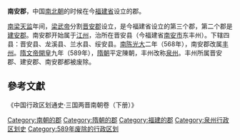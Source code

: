 {{福建历史}}
'''南安郡'''，中国[[南北朝|南北朝]]的时候在今[[福建省|福建省]]设立的郡。

[[南梁|南梁]][[天监|天监]]年间，[[梁武帝|梁武帝]]分割[[晋安郡|晋安郡]]设立，是今福建省设立的第三个郡，第二个郡是[[建安郡|建安郡]]。南安郡开始属于[[江州|江州]]，治所在晋安县（今福建省[[南安市|南安市]]东丰州）。下辖四县：晋安县、龙溪县、兰水县、绥安县。[[南陈|南陈]][[光大|光大]]二年（568年），南安郡改属[[丰州|丰州]]。[[隋文帝|隋文帝]][[開皇|開皇]]九年（589年），[[隋朝|隋朝]]平定陳朝，丰州改称[[泉州|泉州]]。丰州所属晋安郡、建安郡、南安郡都被废除。
==參考文獻==
《中国行政区划通史·三国两晋南朝卷（下册）》
{{南朝行政區劃|nocat}}
{{DEFAULTSORT:N}}
[[Category:南朝的郡|Category:南朝的郡]]
[[Category:隋朝的郡|Category:隋朝的郡]]
[[Category:福建的郡|Category:福建的郡]]
[[Category:泉州行政区划史|Category:泉州行政区划史]]
[[Category:589年废除的行政区划|Category:589年废除的行政区划]]
